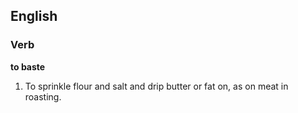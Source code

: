==English==

===Verb===

'''to baste'''

#To sprinkle flour and salt and drip butter or fat on, as on meat in roasting.